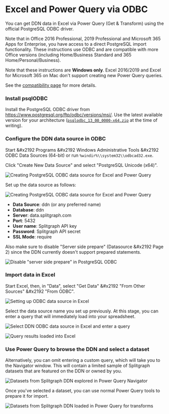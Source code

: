 # Excel and Power Query via ODBC

You can get DDN data in Excel via Power Query (Get & Transform) using the official PostgreSQL ODBC
driver.

Note that in Office 2016 Professional, 2019 Professional and Microsoft 365 Apps for Enterprise, you
have access to a direct PostgreSQL import functionality. These instructions use ODBC and are
compatible with more Office versions (including Home/Business Standard and 365 Home/Personal/Business).

Note that these instructions are **Windows only**. Excel 2016/2019 and Excel for Microsoft 365 on Mac don't support creating new Power Query queries.

See the [compatibility page](https://support.microsoft.com/en-us/office/where-is-get-transform-power-query-e9332067-8e49-46fc-97ff-f2e1bfa0cb16?ui=en-us&rs=en-us&ad=us) for more details.

### Install psqlODBC

Install the PostgreSQL ODBC driver from https://www.postgresql.org/ftp/odbc/versions/msi/. Use the latest
available version for your architecture ([`psqlodbc_13_00_0000-x64.zip`](https://ftp.postgresql.org/pub/odbc/versions/msi/psqlodbc_13_00_0000-x64.zip) at the time of writing).

### Configure the DDN data source in ODBC

Start &#x2192 Programs &#x2192 Windows Administrative Tools &#x2192 ODBC Data Sources (64-bit)
or run `%windir%\\system32\\odbcad32.exe`.

Click "Create New Data Source" and select "PostgreSQL Unicode (x64)".

![Creating PostgreSQL ODBC data source for Excel and Power Query](https://raw.githubusercontent.com/splitgraph/splitgraph.com/master/content/sql-client-instructions/images/excel-odbc-windows-01.png)

Set up the data source as follows:

![Creating PostgreSQL ODBC data source for Excel and Power Query](https://raw.githubusercontent.com/splitgraph/splitgraph.com/master/content/sql-client-instructions/images/excel-odbc-windows-02.png)

  * **Data Source**: ddn (or any preferred name)
  * **Database**: ddn
  * **Server**: data.splitgraph.com
  * **Port**: 5432
  * **User name**: Splitgraph API key
  * **Password**: Splitgraph API secret
  * **SSL Mode**: require

Also make sure to disable "Server side prepare" (Datasource &#x2192 Page 2) since the DDN currently doesn't support prepared statements.

![Disable "server side prepare" in PostgreSQL ODBC](https://raw.githubusercontent.com/splitgraph/splitgraph.com/master/content/sql-client-instructions/images/excel-odbc-windows-03.png)

### Import data in Excel

Start Excel, then, in "Data", select "Get Data" &#x2192 "From Other Sources" &#x2192 "From ODBC".

![Setting up ODBC data source in Excel](https://raw.githubusercontent.com/splitgraph/splitgraph.com/master/content/sql-client-instructions/images/excel-odbc-windows-04.png)

Select the data source name you set up previously. At this stage, you can enter a query that will
immediately load into your spreadsheet.

![Select DDN ODBC data source in Excel and enter a query](https://raw.githubusercontent.com/splitgraph/splitgraph.com/master/content/sql-client-instructions/images/excel-odbc-windows-05.png)

![Query results loaded into Excel](https://raw.githubusercontent.com/splitgraph/splitgraph.com/master/content/sql-client-instructions/images/excel-odbc-windows-06.png)

### Use Power Query to browse the DDN and select a dataset

Alternatively, you can omit entering a custom query, which will take you to the Navigator window. This
will contain a limited sample of Splitgraph datasets that are featured on the DDN or owned by you.

![Datasets from Splitgraph DDN explored in Power Query Navigator](https://raw.githubusercontent.com/splitgraph/splitgraph.com/master/content/sql-client-instructions/images/excel-odbc-windows-07.png)

Once you've selected a dataset, you can use normal Power Query tools to prepare it for import.

![Datasets from Splitgraph DDN loaded in Power Query for transforms](https://raw.githubusercontent.com/splitgraph/splitgraph.com/master/content/sql-client-instructions/images/excel-odbc-windows-08.png)
